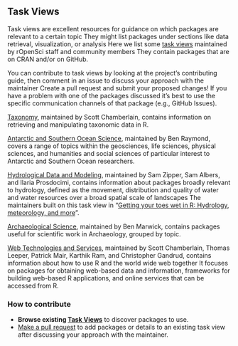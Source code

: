 ## Task Views {#taskviews}

Task views are excellent resources for guidance on which packages are relevant to a certain topic
They might list packages under sections like data retrieval, visualization, or analysis
Here we list some [task views](https://github.com/topics/task-view) maintained by rOpenSci staff and community members
They contain packages that are on CRAN and/or on GitHub.

You can contribute to task views by looking at the project's contributing guide, then comment in an issue to discuss your approach with the maintainer
Create a pull request and submit your proposed changes! If you have a problem with one of the packages discussed it's best to use the specific communication channels of that package (e.g., GitHub Issues).

[Taxonomy](https://github.com/ropensci/taxonomy/blob/master/README.md), maintained by Scott Chamberlain, contains information on retrieving and manipulating taxonomic data in R.

[Antarctic and Southern Ocean Science](https://github.com/SCAR/ropensci/blob/master/task_view/README.md), maintained by Ben Raymond, covers a range of topics within the geosciences, life sciences, physical sciences, and humanities and social sciences of particular interest to Antarctic and Southern Ocean researchers. 

[Hydrological Data and Modeling](https://github.com/ropensci/Hydrology/blob/master/README.md), maintained by Sam Zipper, Sam Albers, and Ilaria Prosdocimi, contains information about packages broadly relevant to hydrology, defined as the movement, distribution and quality of water and water resources over a broad spatial scale of landscapes
The maintainers built on this task view in "[Getting your toes wet in R: Hydrology, meteorology, and more](https://ropensci.org/blog/2019/04/02/hydrology-task-view/)".

[Archaeological Science](https://github.com/benmarwick/ctv-archaeology/blob/master/README.md), maintained by Ben Marwick, contains packages useful for scientific work in Archaeology, grouped by topic. 

[Web Technologies and Services](https://github.com/ropensci/webservices/blob/master/README.md), maintained by Scott Chamberlain, Thomas Leeper, Patrick Mair, Karthik Ram, and Christopher Gandrud, contains information about how to use R and the world wide web together
It focuses on packages for obtaining web-based data and information, frameworks for building web-based R applications, and online services that can be accessed from R.


### How to contribute

*   **Browse existing [Task Views](https://github.com/topics/task-view)** to discover packages to use.
*   [Make a pull request](#channels-github) to add packages or details to an existing task view after discussing your approach with the maintainer.
